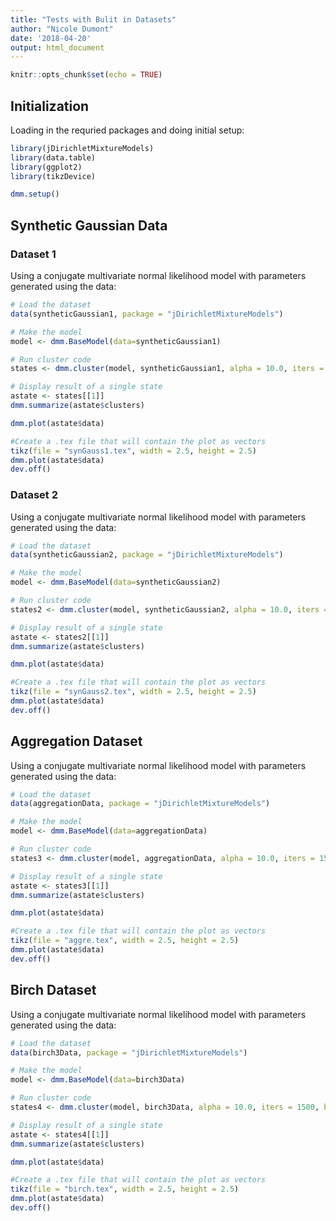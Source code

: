 ```yaml
---
title: "Tests with Bulit in Datasets"
author: "Nicole Dumont"
date: '2018-04-20'
output: html_document
---
```


```r
knitr::opts_chunk$set(echo = TRUE)
```

## Initialization
Loading in the requried packages and doing initial setup:
```r
library(jDirichletMixtureModels)
library(data.table)
library(ggplot2)
library(tikzDevice)

dmm.setup()
```


## Synthetic Gaussian Data

### Dataset 1

Using a conjugate multivariate normal likelihood model with parameters generated using the data:

```r
# Load the dataset
data(syntheticGaussian1, package = "jDirichletMixtureModels")

# Make the model
model <- dmm.BaseModel(data=syntheticGaussian1)

# Run cluster code
states <- dmm.cluster(model, syntheticGaussian1, alpha = 10.0, iters = 1500, burnin = 1000, shuffled = TRUE)

# Display result of a single state
astate <- states[[1]]
dmm.summarize(astate$clusters)

dmm.plot(astate$data)

#Create a .tex file that will contain the plot as vectors
tikz(file = "synGauss1.tex", width = 2.5, height = 2.5)
dmm.plot(astate$data)
dev.off()
```

### Dataset 2

Using a conjugate multivariate normal likelihood model with parameters generated using the data:

```r
# Load the dataset
data(syntheticGaussian2, package = "jDirichletMixtureModels")

# Make the model
model <- dmm.BaseModel(data=syntheticGaussian2)

# Run cluster code
states2 <- dmm.cluster(model, syntheticGaussian2, alpha = 10.0, iters = 1500, burnin = 1000, shuffled = TRUE)

# Display result of a single state
astate <- states2[[1]]
dmm.summarize(astate$clusters)

dmm.plot(astate$data)

#Create a .tex file that will contain the plot as vectors
tikz(file = "synGauss2.tex", width = 2.5, height = 2.5)
dmm.plot(astate$data)
dev.off()
```

## Aggregation Dataset
Using a conjugate multivariate normal likelihood model with parameters generated using the data:

```r
# Load the dataset
data(aggregationData, package = "jDirichletMixtureModels")

# Make the model
model <- dmm.BaseModel(data=aggregationData)

# Run cluster code
states3 <- dmm.cluster(model, aggregationData, alpha = 10.0, iters = 1500, burnin = 1000, shuffled = TRUE)

# Display result of a single state
astate <- states3[[1]]
dmm.summarize(astate$clusters)

dmm.plot(astate$data)

#Create a .tex file that will contain the plot as vectors
tikz(file = "aggre.tex", width = 2.5, height = 2.5)
dmm.plot(astate$data)
dev.off()
```

## Birch Dataset
Using a conjugate multivariate normal likelihood model with parameters generated using the data:

```r
# Load the dataset
data(birch3Data, package = "jDirichletMixtureModels")

# Make the model
model <- dmm.BaseModel(data=birch3Data)

# Run cluster code
states4 <- dmm.cluster(model, birch3Data, alpha = 10.0, iters = 1500, burnin = 1000, shuffled = TRUE)

# Display result of a single state
astate <- states4[[1]]
dmm.summarize(astate$clusters)

dmm.plot(astate$data)

#Create a .tex file that will contain the plot as vectors
tikz(file = "birch.tex", width = 2.5, height = 2.5)
dmm.plot(astate$data)
dev.off()
```
